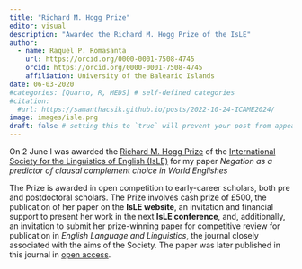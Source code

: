 ```yaml
---
title: "Richard M. Hogg Prize"
editor: visual
description: "Awarded the Richard M. Hogg Prize of the IsLE"
author:
  - name: Raquel P. Romasanta
    url: https://orcid.org/0000-0001-7508-4745
    orcid: https://orcid.org/0000-0001-7508-4745
    affiliation: University of the Balearic Islands
date: 06-03-2020
#categories: [Quarto, R, MEDS] # self-defined categories
#citation: 
  #url: https://samanthacsik.github.io/posts/2022-10-24-ICAME2024/ 
image: images/isle.png
draft: false # setting this to `true` will prevent your post from appearing on your listing page until you're ready!
---
```


On 2 June I was awarded the [Richard M. Hogg Prize](https://www.isle-linguistics.org/activities/richard-m-hogg-prize){target="_blank"} of the [International Society for the Linguistics of English (IsLE)](https://www.isle-linguistics.org/){target="_blank"} for my paper *Negation as a predictor of clausal complement choice in World Englishes*

The Prize is awarded in open competition to early-career scholars, both pre and postdoctoral scholars. The Prize involves cash prize of £500, the publication of her paper on the **IsLE website**, an invitation and financial support to present her work in the next **IsLE conference**, and, additionally, an invitation to submit her prize-winning paper for competitive review for publication in *English Language and Linguistics*, the journal closely associated with the aims of the Society. The paper was later published in this journal in [open access](https://doi.org/10.1017/S1360674321000241){target="_blank"}.
